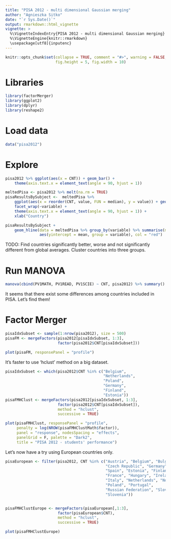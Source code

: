 ```yaml
---
title: "PISA 2012 - multi dimensional Gaussian merging"
author: "Agnieszka Sitko"
date: "`r Sys.Date()`"
output: rmarkdown::html_vignette
vignette: >
  %\VignetteIndexEntry{PISA 2012 - multi dimensional Gaussian merging}
  %\VignetteEngine{knitr::rmarkdown}
  \usepackage[utf8]{inputenc}
---
```


```r
knitr::opts_chunk$set(collapse = TRUE, comment = "#>", warning = FALSE, message = FALSE,
                      fig.height = 5, fig.width = 10)
```

# Libraries

```r
library(factorMerger)
library(ggplot2)
library(dplyr)
library(reshape2)
```


# Load data
```r
data("pisa2012")
```

# Explore

```r
pisa2012 %>% ggplot(aes(x = CNT)) + geom_bar() + 
    theme(axis.text.x = element_text(angle = 90, hjust = 1))
```

```r
meltedPisa <- pisa2012 %>% melt(na.rm = TRUE)
pisaResultsBySubject <-  meltedPisa %>% 
    ggplot(aes(x = reorder(CNT, value, FUN = median), y = value)) + geom_boxplot() + 
    facet_wrap(~variable) + 
    theme(axis.text.x = element_text(angle = 90, hjust = 1)) + 
    xlab("Country") 

```

```r
pisaResultsBySubject + 
    geom_hline(data = meltedPisa %>% group_by(variable) %>% summarise(mean = mean(value)), 
               aes(yintercept = mean, group = variable), col = "red")
```

TODO: Find countries significantly better, worse and not significantly different from global averages. Cluster countries into three groups.


# Run MANOVA

```r
manova(cbind(PV1MATH, PV1READ, PV1SCIE) ~ CNT, pisa2012) %>% summary()
```

It seems that there exist some differences among countries included in PISA. Let's find them!

# Factor Merger

```r
pisaIdxSubset <- sample(1:nrow(pisa2012), size = 500)
pisaFM <- mergeFactors(pisa2012[pisaIdxSubset, 1:3],
                       factor(pisa2012$CNT[pisaIdxSubset]))

plot(pisaFM, responsePanel = "profile")
```
It's faster to use 'hclust' method on a big dataset.
```r
pisaIdxSubset <- which(pisa2012$CNT %in% c("Belgium",
                                           "Netherlands",
                                           "Poland",
                                           "Germany",
                                           "Finland",
                                           "Estonia"))
pisaFMHClust <- mergeFactors(pisa2012[pisaIdxSubset, 1:3],
                       factor(pisa2012$CNT[pisaIdxSubset]),
                       method = "hclust",
                       successive = TRUE) 

plot(pisaFMHClust, responsePanel = "profile", 
     penalty = log(NROW(pisaFMHClustMath$factor)), 
     panel = "response", nodesSpacing = "effects", 
     panelGrid = F, palette = "Dark2",
     title = "PISA 2012 - students' performance")

```
Let's now have a try using European countries only.

```r

pisaEuropean <- filter(pisa2012, CNT %in% c("Austria", "Belgium", "Bulgaria",
                                            "Czech Republic", "Germany", "Denmark",
                                            "Spain", "Estonia", "Finland",
                                            "France", "Hungary", "Ireland",
                                            "Italy", "Netherlands", "Norway",
                                            "Poland", "Portugal",
                                            "Russian Federation", "Slovak Republic",
                                            "Slovenia"))


pisaFMHClustEurope <- mergeFactors(pisaEuropean[,1:3],
                       factor(pisaEuropean$CNT),
                       method = "hclust",
                       successive = TRUE) 

plot(pisaFMHClustEurope)

```
